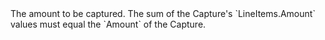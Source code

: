 <ParamField body="LineItems" type="array (object)" >
The amount to be captured. The sum of the Capture's `LineItems.Amount` values must equal the `Amount` of the Capture.
</ParamField>